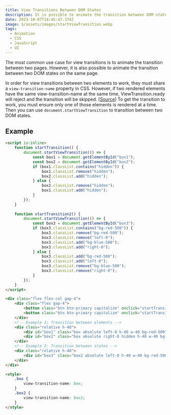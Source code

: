 ```yaml
---
title: View Transitions Between DOM States
description: It is possible to animate the transition between DOM states using CSS and JavaScript.
date: 2023-10-07T14:45:47.374Z
image: $/assets/images/startViewTransition.webp
tags:
  - Animation
  - CSS
  - JavaScript
  - UI
---
```


The most common use case for view transitions is to animate the transition between two pages. However, it is also possible to animate the transition between two DOM states on the same page.

In order for view transitions between two elements to work, they must share a `view-transition-name` property in CSS. However, if two rendered elements have the same view-transition-name at the same time, ViewTransition.ready will reject and the transition will be skipped. [[Source](https://developer.mozilla.org/en-US/docs/Web/CSS/view-transition-name)] To get the transition to work, you must ensure only one of those elements is rendered at a time. Then you can use `document.startViewTransition` to transition between two DOM states.

## Example

<Example />

```html
<script is:inline>
	function startTransition() {
		document.startViewTransition(() => {
			const box1 = document.getElementById("box1");
			const box2 = document.getElementById("box2");
			if (box1.classList.contains("hidden")) {
				box1.classList.remove("hidden");
				box2.classList.add("hidden");
			} else {
				box2.classList.remove("hidden");
				box1.classList.add("hidden");
			}
		});
	}
	
	function startTransition2() {
		document.startViewTransition(() => {
			const box3 = document.getElementById("box3");
			if (box3.classList.contains("bg-red-500")) {
				box3.classList.remove("bg-red-500");
				box3.classList.remove("left-0");
				box3.classList.add("bg-blue-500");
				box3.classList.add("right-0");
			} else {
				box3.classList.add("bg-red-500");
				box3.classList.add("left-0");
				box3.classList.remove("bg-blue-500");
				box3.classList.remove("right-0");
			}
		});
	}
</script>

<div class="flex flex-col gap-4">
	<div class="flex gap-4">
		<button class="btn btn-primary capitalize" onclick="startTransition()">Run Transition 1</button>
		<button class="btn btn-primary capitalize" onclick="startTransition2()">Run Transition 2</button>
	</div>
	<!-- Example 1: Transition between elements -->
	<div class="relative h-40">
		<div id="box1" class="box absolute left-0 h-40 w-40 bg-red-500"></div>
		<div id="box2" class="box absolute right-0 hidden h-40 w-40 bg-blue-500"></div>
	</div>
	<!-- Example 2: Transition between states -->
	<div class="relative h-40">
		<div id="box3" class="box2 absolute left-0 h-40 w-40 bg-red-500"></div>
	</div>
</div>

<style>
	.box {
		view-transition-name: box;
	}
	.box2 {
		view-transition-name: box2;
	}
</style>

```